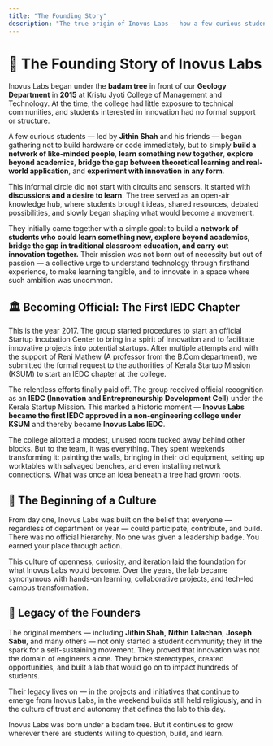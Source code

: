 ```yaml
---
title: "The Founding Story"
description: "The true origin of Inovus Labs — how a few curious students defied expectations, started building under a tree, and sparked a campus-wide innovation movement."
---
```


# 🌱 The Founding Story of Inovus Labs

Inovus Labs began under the **badam tree** in front of our **Geology Department** in **2015** at Kristu Jyoti College of Management and Technology. At the time, the college had little exposure to technical communities, and students interested in innovation had no formal support or structure. 

A few curious students — led by **Jithin Shah** and his friends — began gathering not to build hardware or code immediately, but to simply **build a network of like-minded people**, **learn something new together**, **explore beyond academics**, **bridge the gap between theoretical learning and real-world application**, and **experiment with innovation in any form**.

This informal circle did not start with circuits and sensors. It started with **discussions and a desire to learn**. The tree served as an open-air knowledge hub, where students brought ideas, shared resources, debated possibilities, and slowly began shaping what would become a movement.

They initially came together with a simple goal: to build a **network of students who could learn something new, explore beyond academics, bridge the gap in traditional classroom education, and carry out innovation together.** Their mission was not born out of necessity but out of passion — a collective urge to understand technology through firsthand experience, to make learning tangible, and to innovate in a space where such ambition was uncommon.

## 🏛 Becoming Official: The First IEDC Chapter

This is the year 2017. The group started procedures to start an official Startup Incubation Center to bring in a spirit of innovation and to facilitate innovative projects into potential startups. After multiple attempts and with the support of Reni Mathew (A professor from the B.Com department), we submitted the formal request to the authorities of Kerala Startup Mission (KSUM) to start an IEDC chapter at the college.

The relentless efforts finally paid off. The group received official recognition as an **IEDC (Innovation and Entrepreneurship Development Cell)** under the Kerala Startup Mission. This marked a historic moment — **Inovus Labs became the first IEDC approved in a non-engineering college under KSUM** and thereby became **Inovus Labs IEDC**.

The college allotted a modest, unused room tucked away behind other blocks. But to the team, it was everything. They spent weekends transforming it: painting the walls, bringing in their old equipment, setting up worktables with salvaged benches, and even installing network connections. What was once an idea beneath a tree had grown roots.

## 🔁 The Beginning of a Culture

From day one, Inovus Labs was built on the belief that everyone — regardless of department or year — could participate, contribute, and build. There was no official hierarchy. No one was given a leadership badge. You earned your place through action.

This culture of openness, curiosity, and iteration laid the foundation for what Inovus Labs would become. Over the years, the lab became synonymous with hands-on learning, collaborative projects, and tech-led campus transformation.

## 🧭 Legacy of the Founders

The original members — including **Jithin Shah**, **Nithin Lalachan**, **Joseph Sabu**, and many others — not only started a student community; they lit the spark for a self-sustaining movement. They proved that innovation was not the domain of engineers alone. They broke stereotypes, created opportunities, and built a lab that would go on to impact hundreds of students.

Their legacy lives on — in the projects and initiatives that continue to emerge from Inovus Labs, in the weekend builds still held religiously, and in the culture of trust and autonomy that defines the lab to this day.

Inovus Labs was born under a badam tree. But it continues to grow wherever there are students willing to question, build, and learn.